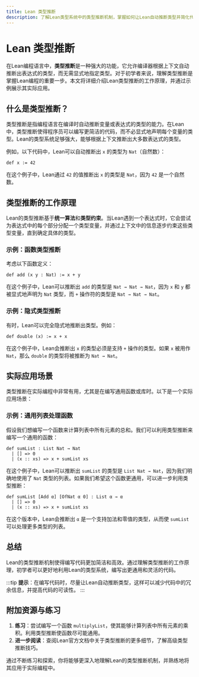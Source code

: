 ```yaml
---
title: Lean 类型推断
description: 了解Lean类型系统中的类型推断机制，掌握如何让Lean自动推断类型并简化代码编写。
---
```


# Lean 类型推断

在Lean编程语言中，**类型推断**是一种强大的功能，它允许编译器根据上下文自动推断出表达式的类型，而无需显式地指定类型。对于初学者来说，理解类型推断是掌握Lean编程的重要一步。本文将详细介绍Lean类型推断的工作原理，并通过示例展示其实际应用。

## 什么是类型推断？

类型推断是指编程语言在编译时自动推断变量或表达式的类型的能力。在Lean中，类型推断使得程序员可以编写更简洁的代码，而不必显式地声明每个变量的类型。Lean的类型系统足够强大，能够根据上下文推断出大多数表达式的类型。

例如，以下代码中，Lean可以自动推断出 `x` 的类型为 `Nat`（自然数）：

```lean
def x := 42
```

在这个例子中，Lean通过 `42` 的值推断出 `x` 的类型是 `Nat`，因为 `42` 是一个自然数。

## 类型推断的工作原理

Lean的类型推断基于**统一算法**和**类型约束**。当Lean遇到一个表达式时，它会尝试为表达式中的每个部分分配一个类型变量，并通过上下文中的信息逐步约束这些类型变量，直到确定具体的类型。

### 示例：函数类型推断

考虑以下函数定义：

```lean
def add (x y : Nat) := x + y
```

在这个例子中，Lean可以推断出 `add` 的类型是 `Nat → Nat → Nat`，因为 `x` 和 `y` 都被显式地声明为 `Nat` 类型，而 `+` 操作符的类型是 `Nat → Nat → Nat`。

### 示例：隐式类型推断

有时，Lean可以完全隐式地推断出类型。例如：

```lean
def double (x) := x + x
```

在这个例子中，Lean会推断出 `x` 的类型必须是支持 `+` 操作的类型。如果 `x` 被用作 `Nat`，那么 `double` 的类型将被推断为 `Nat → Nat`。

## 实际应用场景

类型推断在实际编程中非常有用，尤其是在编写通用函数或库时。以下是一个实际应用场景：

### 示例：通用列表处理函数

假设我们想编写一个函数来计算列表中所有元素的总和。我们可以利用类型推断来编写一个通用的函数：

```lean
def sumList : List Nat → Nat
  | [] => 0
  | (x :: xs) => x + sumList xs
```

在这个例子中，Lean可以推断出 `sumList` 的类型是 `List Nat → Nat`，因为我们明确地使用了 `Nat` 类型的列表。如果我们希望这个函数更通用，可以进一步利用类型推断：

```lean
def sumList [Add α] [OfNat α 0] : List α → α
  | [] => 0
  | (x :: xs) => x + sumList xs
```

在这个版本中，Lean会推断出 `α` 是一个支持加法和零值的类型，从而使 `sumList` 可以处理更多类型的列表。

## 总结

Lean的类型推断机制使得编写代码更加简洁和高效。通过理解类型推断的工作原理，初学者可以更好地利用Lean的类型系统，编写出更通用和灵活的代码。

:::tip
**提示**：在编写代码时，尽量让Lean自动推断类型，这样可以减少代码中的冗余信息，并提高代码的可读性。
:::

## 附加资源与练习

1. **练习**：尝试编写一个函数 `multiplyList`，使其能够计算列表中所有元素的乘积。利用类型推断使函数尽可能通用。
2. **进一步阅读**：查阅Lean官方文档中关于类型推断的更多细节，了解高级类型推断技巧。

通过不断练习和探索，你将能够更深入地理解Lean的类型推断机制，并熟练地将其应用于实际编程中。